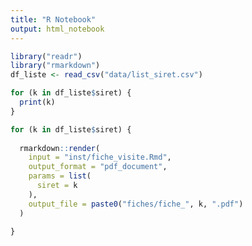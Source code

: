 ```yaml
---
title: "R Notebook"
output: html_notebook
---
```


```r
library("readr")
library("rmarkdown")
df_liste <- read_csv("data/list_siret.csv")
```

```r
for (k in df_liste$siret) {
  print(k)
}
```


```r
for (k in df_liste$siret) {
  
  rmarkdown::render(
    input = "inst/fiche_visite.Rmd",
    output_format = "pdf_document", 
    params = list(
      siret = k
    ), 
    output_file = paste0("fiches/fiche_", k, ".pdf")
  )
  
}
```

